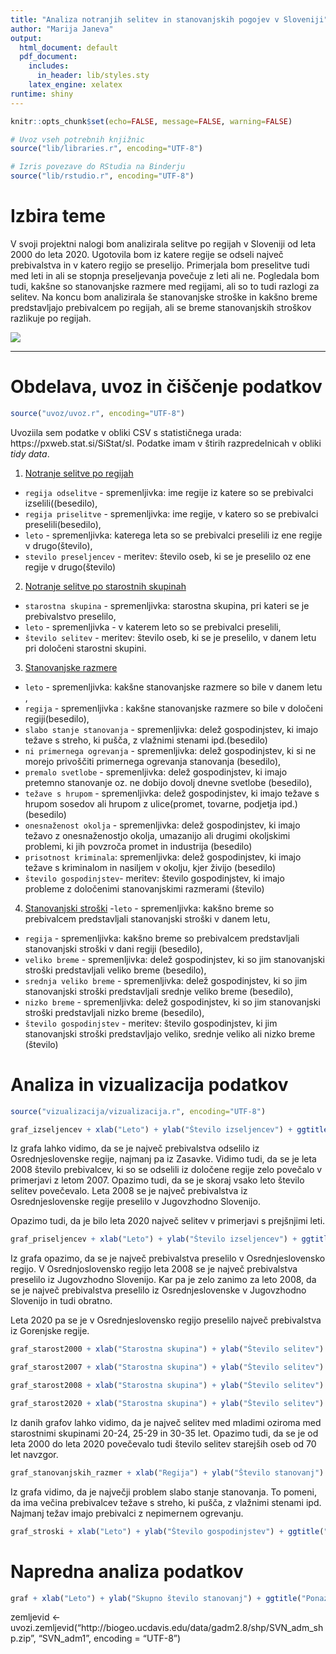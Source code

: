 ```yaml
---
title: "Analiza notranjih selitev in stanovanjskih pogojev v Sloveniji"
author: "Marija Janeva"
output:
  html_document: default
  pdf_document:
    includes:
      in_header: lib/styles.sty
    latex_engine: xelatex
runtime: shiny
---
```


```r
knitr::opts_chunk$set(echo=FALSE, message=FALSE, warning=FALSE)

# Uvoz vseh potrebnih knjižnic
source("lib/libraries.r", encoding="UTF-8")
```

```r
# Izris povezave do RStudia na Binderju
source("lib/rstudio.r", encoding="UTF-8")
```

# Izbira teme

V svoji projektni nalogi bom analizirala selitve po regijah v Sloveniji od leta 2000 do leta 2020. Ugotovila bom iz katere regije se odseli največ prebivalstva in v katero regijo se preselijo. 
Primerjala bom preselitve tudi med leti in ali se stopnja preseljevanja povečuje z leti ali ne.
Pogledala bom tudi, kakšne so stanovanjske razmere med regijami, ali so to tudi razlogi za selitev. Na koncu bom analizirala še stanovanjske stroške in kakšno breme predstavljajo prebivalcem po regijah, ali se breme stanovanjskih stroškov razlikuje po regijah.


![](slike/grb.png)

***

# Obdelava, uvoz in čiščenje podatkov

```r
source("uvoz/uvoz.r", encoding="UTF-8")
```

Uvoziila sem podatke v obliki CSV s statističnega urada: https://pxweb.stat.si/SiStat/sl. Podatke imam v štirih razpredelnicah v obliki *tidy data*.


 1. [Notranje selitve po regijah](https://pxweb.stat.si/SiStatData/pxweb/sl/Data/Data/05N2004S.px/table/tableViewLayout2/)
  - `regija odselitve` - spremenljivka: ime regije iz katere so se prebivalci izselili((besedilo),
  - `regija priselitve` - spremenljivka: ime regije, v katero so se prebivalci preselili(besedilo),
  - `leto` - spremenljivka: katerega leta so se prebivalci preselili iz ene regije v drugo(število),
  - `stevilo preseljencev` - meritev: število oseb, ki se je preselilo oz ene regije v drugo(število)
  
 2. [Notranje selitve po starostnih skupinah](https://pxweb.stat.si/SiStatData/pxweb/sl/Data/Data/05N2002S.px/table/tableViewLayout2/) 
  - `starostna skupina` - spremenljivka: starostna skupina, pri kateri se je prebivalstvo preselilo,
  - `leto` - spremenljivka - v katerem leto so se prebivalci preselili,
  - `število selitev` - meritev: število oseb, ki se je preselilo, v danem letu pri določeni starostni skupini.
  
 3. [Stanovanjske razmere](https://pxweb.stat.si/SiStatData/pxweb/sl/Data/Data/0867725S.px/table/tableViewLayout2/)
  - `leto` - spremenljivka: kakšne stanovanjske razmere so bile v danem letu ,
  - `regija` - spremenljivka : kakšne stanovanjske razmere so bile v določeni regiji(besedilo),
  - `slabo stanje stanovanja` - spremenljivka: delež gospodinjstev, ki imajo težave s streho, ki pušča, z vlažnimi stenami ipd.(besedilo)
  - `ni primernega ogrevanja` - spremenljivka: delež gospodinjstev, ki si ne morejo privoščiti primernega ogrevanja stanovanja (besedilo),
  - `premalo svetlobe` - spremenljivka: delež gospodinjstev, ki imajo pretemno stanovanje oz. ne dobijo dovolj dnevne svetlobe (besedilo),
  - `težave s hrupom` - spremenljivka: delež gospodinjstev, ki imajo težave s hrupom sosedov ali hrupom z ulice(promet, tovarne, podjetja ipd.)(besedilo)
  - `onesnaženost okolja` - spremenljivka: delež gospodinjstev, ki imajo težavo z onesnaženostjo okolja, umazanijo ali drugimi okoljskimi problemi, ki jih povzroča promet in industrija (besedilo)
  - `prisotnost kriminala`: spremenljivka: delež gospodinjstev, ki imajo težave s kriminalom in nasiljem v okolju, kjer živijo (besedilo)
  - `število gospodinjstev`- meritev: število gospodinjstev, ki imajo probleme z določenimi stanovanjskimi razmerami (število)
  
 4. [Stanovanjski stroški](https://pxweb.stat.si/SiStatData/pxweb/sl/Data/Data/0868225S.px/table/tableViewLayout2/)
  -`leto` - spremenljivka: kakšno breme so prebivalcem predstavljali stanovanjski stroški v danem letu,
  - `regija` - spremenljivka: kakšno breme so prebivalcem predstavljali stanovanjski stroški v dani regiji (besedilo),
  - `veliko breme` - spremenljivka: delež gospodinjstev, ki so jim stanovanjski stroški predstavljali veliko breme (besedilo),
  - `srednja veliko breme` - spremenljivka: delež gospodinjstev, ki so jim stanovanjski stroški predstavljali srednje veliko breme (besedilo),
  - `nizko breme` - spremenljivka: delež gospodinjstev, ki so jim stanovanjski stroški predstavljali nizko breme (besedilo),
  - `število gospodinjstev` - meritev: število gospodinjstev, ki jim stanovanjski stroški predstavljajo veliko, srednje veliko ali nizko breme (število)


# Analiza in vizualizacija podatkov

```r
source("vizualizacija/vizualizacija.r", encoding="UTF-8")
```
```r
graf_izseljencev + xlab("Leto") + ylab("Število izseljencev") + ggtitle ("Graf notranjih selitev")

```

Iz grafa lahko vidimo, da se je največ prebivalstva odselilo iz Osrednjeslovenske regije, najmanj pa iz Zasavke. 
Vidimo tudi, da se je leta 2008 število prebivalcev, ki so se odselili iz določene regije zelo povečalo v primerjavi z letom 2007. 
Opazimo tudi, da se je skoraj vsako leto število selitev povečevalo. 
Leta 2008 se je največ prebivalstva iz Osrednjeslovenske regije preselilo v Jugovzhodno Slovenijo. 

Opazimo tudi, da je bilo leta 2020 največ selitev v primerjavi s prejšnjimi leti. 


```r

graf_priseljencev + xlab("Leto") + ylab("Število izseljencev") + ggtitle ("Graf notranjih selitev")

```
Iz grafa opazimo, da se je največ prebivalstva preselilo v Osrednjeslovensko regijo.
V Osrednjoslovensko regijo leta 2008 se je največ prebivalstva preselilo iz Jugovzhodno Slovenijo. Kar pa je zelo zanimo za leto 2008, da se je največ prebivalstva preselilo iz Osrednjeslovenske v Jugovzhodno Slovenijo in tudi obratno. 

Leta 2020 pa se je v Osrednjeslovensko regijo preselilo največ prebivalstva iz Gorenjske regije. 



```r

graf_starost2000 + xlab("Starostna skupina") + ylab("Število selitev") + ggtitle ("Selitve po starostnih skupinah leta 2000")

```
```r

graf_starost2007 + xlab("Starostna skupina") + ylab("Število selitev") + ggtitle ("Selitve po starostnih skupinah leta 2007")

```
```r

graf_starost2008 + xlab("Starostna skupina") + ylab("Število selitev") + ggtitle ("Selitve po starostnih skupinah leta 2008")

```
```r

graf_starost2020 + xlab("Starostna skupina") + ylab("Število selitev") + ggtitle ("Selitve po starostnih skupinah leta 2020")

```
Iz danih grafov lahko vidimo, da je največ selitev med mladimi oziroma med starostnimi skupinami 20-24, 25-29 in 30-35 let. Opazimo tudi, da se je od leta 2000 do leta 2020 povečevalo tudi število selitev starejših oseb od 70 let navzgor. 

```r

graf_stanovanjskih_razmer + xlab("Regija") + ylab("Število stanovanj") + ggtitle ("Kakovost stanovanja po regijah")

```
Iz grafa vidimo, da je največji problem slabo stanje stanovanja. To pomeni, da ima večina prebivalcev težave s streho, ki pušča, z vlažnimi stenami ipd. 
Najmanj težav imajo prebivalci z nepimernem ogrevanju. 


```r

graf_stroski + xlab("Leto") + ylab("Število gospodinjstev") + ggtitle("Kakšno breme prebivalcem predstavljajo stanovanjski stroški po letih")

```
# Napredna analiza podatkov

```r

graf + xlab("Leto") + ylab("Skupno število stanovanj") + ggtitle("Ponazoritev premice linearne regresije - \n skupno število stanovanj v odvisnosti od leta")

```


zemljevid <- uvozi.zemljevid("http://biogeo.ucdavis.edu/data/gadm2.8/shp/SVN_adm_shp.zip",
                             "SVN_adm1", encoding = "UTF-8")
                             